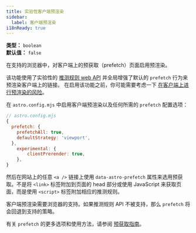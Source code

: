 ```yaml
---
title: 实验性客户端预渲染
sidebar:
  label: 客户端预渲染
i18nReady: true
---
```



<p>

**类型：** `boolean`<br />
**默认值：** `false`<br />
<Since v="4.2.0" />
</p>

在支持的浏览器中，对客户端上的预获取（prefetch）页面启用预渲染。

该功能使用了实验性的 [推测规则 web API](https://developer.mozilla.org/zh-CN/docs/Web/API/Speculation_Rules_API) 并全局增强了默认的 `prefetch` 行为来预渲染客户端上的链接。
在启用该功能之前，你可能需要考虑一下 [在客户端上进行预渲染的风险](https://developer.mozilla.org/zh-CN/docs/Web/API/Speculation_Rules_API#不安全的预取)。

在 `astro.config.mjs` 中启用客户端预渲染以及任何所需的 `prefetch` 配置选项：

```js
// astro.config.mjs
{
  prefetch: {
    prefetchAll: true,
    defaultStrategy: 'viewport',
  },
	experimental: {
		clientPrerender: true,
	},
}
```

然后在网站上的任意 `<a />` 链接上使用 `data-astro-prefetch` 属性来选用预获取。不是将 `<link>` 标签附加到页面的 head 部分或使用 JavaScript 来获取页面，而是使用 `<script>` 标签附加相应的推测规则。

客户端预渲染需要浏览器的支持。如果推测规则 API 不被支持，那么 `prefetch` 将会回退到支持的策略。

有关 `prefetch` 的更多选项和使用方法，请参阅 [预获取指南](/zh-cn/guides/prefetch/)。
